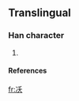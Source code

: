 ==Translingual==

===Han character===
{{Han char|rn=|rad=冫|as=04|sn=6|four=|canj=戈一竹大 (IMHK)}}

# {{defn|Han}}

====References====
{{Han ref|kx=0131.291|dkj=|dj=|hdz=10295.091|uh=34C7|ud=13511|bh=|bd=}}



[[fr:㓇]]